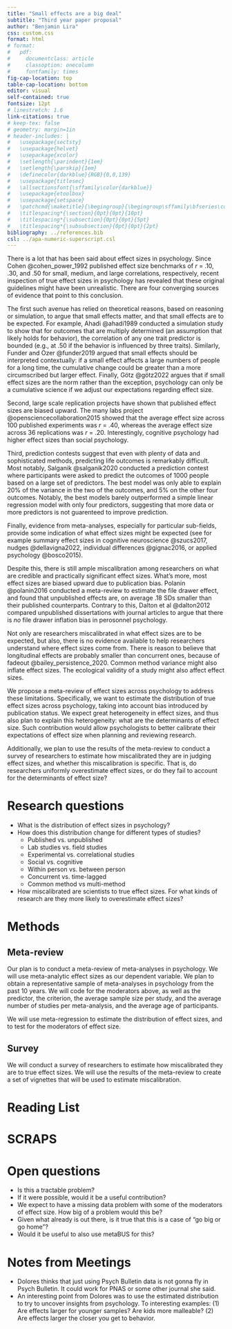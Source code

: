 ```yaml
---
title: "Small effects are a big deal"
subtitle: "Third year paper proposal"
author: "Benjamin Lira"
css: custom.css
format: html
# format: 
#   pdf:
#     documentclass: article
#     classoption: onecolumn
#     fontfamily: times
fig-cap-location: top
table-cap-location: bottom
editor: visual
self-contained: true
fontsize: 12pt
# linestretch: 1.6
link-citations: true
# keep-tex: false
# geometry: margin=1in
# header-includes: |
#   \usepackage{sectsty}
#   \usepackage{helvet}
#   \usepackage{xcolor}
#   \setlength{\parindent}{1em}
#   \setlength{\parskip}{1em}
#   \definecolor{darkblue}{RGB}{0,0,139}
#   \usepackage{titlesec}
#   \allsectionsfont{\sffamily\color{darkblue}}
#   \usepackage{etoolbox}
#   \usepackage{setspace}
#   \patchcmd{\maketitle}{\begingroup}{\begingroup\sffamily\bfseries\color{darkblue}}{}{}
#   \titlespacing*{\section}{0pt}{0pt}{10pt}
#   \titlespacing*{\subsection}{0pt}{0pt}{5pt}
#   \titlespacing*{\subsubsection}{0pt}{0pt}{2pt}
bibliography: ../references.bib
csl: ../apa-numeric-superscript.csl
---
```


<!-- # Gap this project would fill -->

There is a lot that has been said about effect sizes in psychology. Since Cohen @cohen_power_1992 published effect size benchmarks of *r* = .10, .30, and .50 for small, medium, and large correlations, respectively, recent inspection of true effect sizes in psychology has revealed that these original guidelines might have been unrealistic. There are four converging sources of evidence that point to this conclusion.

The first such avenue has relied on theoretical reasons, based on reasoning or simulation, to argue that small effects matter, and that small effects are to be expected. For example, Ahadi @ahadi1989 conducted a simulation study to show that for outcomes that are multiply determined (an assumption that likely holds for behavior), the correlation of any one trait predictor is bounded (e.g., at .50 if the behavior is influenced by three traits). Similarly, Funder and Ozer @funder2019 argued that small effects should be interpreted contextually: if a small effect affects a large numbers of people for a long time, the cumulative change could be greater than a more circumscribed but larger effect. Finally, Götz @götz2022 argues that if small effect sizes are the norm rather than the exception, psychology can only be a cumulative science if we adjust our expectations regarding effect size.

Second, large scale replication projects have shown that published effect sizes are biased upward. The many labs project @opensciencecollaboration2015 showed that the average effect size across 100 published experiments was *r* = .40, whereas the average effect size across 36 replications was *r* = .20. Interestingly, cognitive psychology had higher effect sizes than social psychology.

Third, prediction contests suggest that even with plenty of data and sophisticated methods, predicting life outcomes is remarkably difficult. Most notably, Salganik @salganik2020 conducted a prediction contest where participants were asked to predict the outcomes of 1000 people based on a large set of predictors. The best model was only able to explain 20% of the variance in the two of the outcomes, and 5% on the other four outcomes. Notably, the best models barely outperformed a simple linear regression model with only four predictors, suggesting that more data or more predictors is not guarenteed to improve prediction.

Finally, evidence from meta-analyses, especially for particular sub-fields, provide some indication of what effect sizes might be expected (see for example summary effect sizes in cognitive neuroscience @szucs2017, nudges @dellavigna2022, individual differences @gignac2016, or applied psychology @bosco2015). 

Despite this, there is still ample miscalibration among researchers on what are credible and practically significant effect sizes. What's more, most effect sizes are biased upward due to publication bias. Polanin @polanin2016 conducted a meta-review to estimate the file drawer effect, and found that unpublished effects are, on average .18 SDs smaller than their published counterparts. Contrary to this, Dalton et al @dalton2012 compared unpublished dissertations with journal articles to argue that there is *no* file drawer inflation bias in perosonnel psychology.

Not only are researchers miscalibrated in what effect sizes are to be expected, but also, there is no evidence available to help researchers understand where effect sizes come from. There is reason to believe that longitudinal effects are probably smaller than concurrent ones, because of fadeout @bailey_persistence_2020. Common method variance might also inflate effect sizes. The ecological validity of a study might also affect effect sizes.

We propose a meta-review of effect sizes across psychology to address these limitations. Specifically, we want to estimate the distribution of true effect sizes across psychology, taking into account bias introduced by publication status. We expect great heterogeneity in effect sizes, and thus also plan to explain this heterogeneity: what are the determinants of effect size. Such contribution would allow psychologists to better calibrate their expectations of effect size when planning and reviewing research.

Additionally, we plan to use the results of the meta-review to conduct a survey of researchers to estimate how miscalibrated they are in judging effect sizes, and whether this miscalibration is specific. That is, do researchers uniformly overestimate effect sizes, or do they fail to account for the determinants of effect size?

# Research questions

-   What is the distribution of effect sizes in psychology?
-   How does this distribution change for different types of studies?
    -   Published vs. unpublished
    -   Lab studies vs. field studies
    -   Experimental vs. correlational studies
    -   Social vs. cognitive
    -   Within person vs. between person
    -   Concurrent vs. time-lagged
    -   Common method vs multi-method
-   How miscalibrated are scientists to true effect sizes. For what kinds of research are they more likely to overestimate effect sizes?

# Methods

## Meta-review
Our plan is to conduct a meta-review of meta-analyses in psychology. We will use meta-analytic effect sizes as our dependent variable. We plan to obtain a representative sample of meta-analyses in psychology from the past 10 years. We will code for the moderators above, as well as the predictor, the criterion, the average sample size per study, and the average number of studies per meta-analysis, and the average age of participants.

We will use meta-regression to estimate the distribution of effect sizes, and to test for the moderators of effect size.

## Survey

We will conduct a survey of researchers to estimate how miscalibrated they are to true effect sizes. We will use the results of the meta-review to create a set of vignettes that will be used to estimate miscalibration. 

# Reading List

\linespread{1}
\footnotesize

::: {#refs}
:::

\newpage
\normalsize

# SCRAPS

# Open questions

-   Is this a tractable problem?
-   If it were possible, would it be a useful contribution?
-   We expect to have a missing data problem with some of the moderators of effect size. How big of a problem would this be?
-   Given what already is out there, is it true that this is a case of "go big or go home"?
-   Would it be useful to also use metaBUS for this?

# Notes from Meetings

- Dolores thinks that just using Psych Bulletin data is not gonna fly in Psych Bulletin. It could work for PNAS or some other journal she said.
- An interesting point from Dolores was to use the estimated distribution to try to uncover insights from psychology. To interesting examples: (1) Are effects larger for younger samples? Are kids more malleable? (2) Are effects larger the closer you get to behavior.